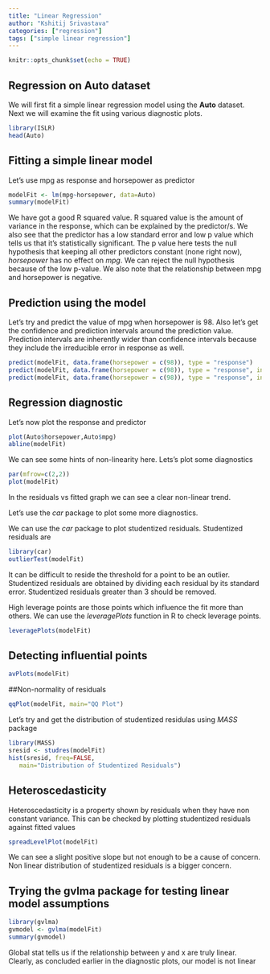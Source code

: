 ```yaml
---
title: "Linear Regression"
author: "Kshitij Srivastava"
categories: ["regression"]
tags: ["simple linear regression"]
---
```

  
  ```r
knitr::opts_chunk$set(echo = TRUE)
```

## Regression on Auto dataset
We will first fit a simple linear regression model using the **Auto** dataset. Next we will examine the fit using various diagnostic plots.

```r
library(ISLR)
head(Auto)
```

## Fitting a simple linear model
Let's use mpg as response and horsepower as predictor

```r
modelFit <- lm(mpg~horsepower, data=Auto)
summary(modelFit)
```

We have got a good R squared value. R squared value is the amount of variance in the response, which can be explained by the predictor/s. We also see that the predictor has a low standard error and low p value which tells us that it's statistically significant. The p value here tests the null hypothesis that keeping all other predictors constant (none right now), *horsepower* has no effect on *mpg*. We can reject the null hypothesis because of the low p-value. We also note that the relationship between mpg and horsepower is negative.

## Prediction using the model
Let's try and predict the value of mpg when horsepower is 98. Also let's get the confidence and prediction intervals around the prediction value. Prediction intervals are inherently wider than confidence intervals because they include the irreducible error in response as well.

```r
predict(modelFit, data.frame(horsepower = c(98)), type = "response")
predict(modelFit, data.frame(horsepower = c(98)), type = "response", interval = "confidence")
predict(modelFit, data.frame(horsepower = c(98)), type = "response", interval = "prediction")
```

## Regression diagnostic
Let's now plot the response and predictor
```r
plot(Auto$horsepower,Auto$mpg)
abline(modelFit)
```

We can see some hints of non-linearity here. Lets's plot some diagnostics
```r
par(mfrow=c(2,2))
plot(modelFit)

```
In the residuals vs fitted graph we can see a clear non-linear trend.

Let's use the *car* package to plot some more diagnostics.

We can use the *car* package to plot studentized residuals. Studentized residuals are 
```r
library(car)
outlierTest(modelFit)
```
It can be difficult to reside the threshold for a point to be an outlier. Studentized residuals are obtained by dividing each residual by its standard error. Studentized residuals greater than 3 should be removed.

High leverage points are those points which influence the fit more than others.
We can use the *leveragePlots* function in R to check leverage points.

```r
leveragePlots(modelFit)
```

## Detecting influential points
```r
avPlots(modelFit)
```

##Non-normality of residuals
```r
qqPlot(modelFit, main="QQ Plot")
```

Let's try and get the distribution of studentized residulas using *MASS* package
```r
library(MASS)
sresid <- studres(modelFit) 
hist(sresid, freq=FALSE, 
   main="Distribution of Studentized Residuals")
```

## Heteroscedasticity
Heteroscedasticity is a property shown by residuals when they have non constant variance. This can be checked by plotting studentized residuals against fitted values
```r
spreadLevelPlot(modelFit)
```
We can see a slight positive slope but not enough to be a cause of concern. Non linear distribution of studentized residuals is a bigger concern.

## Trying the gvlma package for testing linear model assumptions
```r
library(gvlma)
gvmodel <- gvlma(modelFit) 
summary(gvmodel)
```

Global stat tells us if the relationship between y and x are truly linear. Clearly, as concluded earlier in the diagnostic plots, our model is not linear